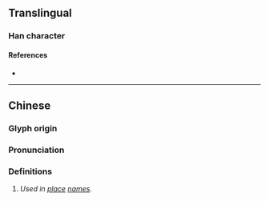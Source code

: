 {{character info/new}}
==Translingual==

===Han character===
{{Han char|rn=96|rad=玉|as=06|sn=10|four=18150|canj=MGTQ|ids=⿰𤣩羊}}

====References====
* {{Han ref|kx=0730.240|dkj=20950|hdz=21113.020|uh=73DC|ud=29660|bh=D2B3|bd=53939}}

----
==Chinese==
{{zh-forms}}

===Glyph origin===
{{Han etym}}

===Pronunciation===
{{zh-pron
|m=yáng
|mc=y
|oc=y
|cat=
}}

===Definitions===
{{zh-hanzi}}

# ''Used in [[place]] [[name]]s.''